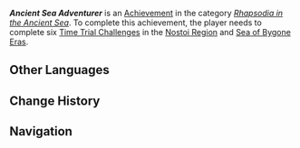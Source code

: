 {{Achievement Infobox
|title        = Ancient Sea Adventurer
|id           = 80323
|order id     = 299
|category     = Rhapsodia in the Ancient Sea
|description  = Complete a total of 6 Open World [[Time Trial Challenge]]s in the [[Nostoi Region]] and [[Sea of Bygone Eras]].
|requirements = 
|primogems    = 5
|tracking     = Tracks the amount of Open World mechanism-activated Time Trial Challenges completed.
|topic        = Time Trial Challenges
|hidden       = 
|set          = Ancient Sea Adventurer
|tier         = 1
|tiers_total  = 3
}}
'''''Ancient Sea Adventurer''''' is an [[Achievement]] in the category ''[[Rhapsodia in the Ancient Sea]]''. To complete this achievement, the player needs to complete six [[Time Trial Challenge]]s in the [[Nostoi Region]] and [[Sea of Bygone Eras]].
<!--
==Gameplay Notes==
* 

==Trivia==
* 

==Gallery==
{{Preview
|size=300px
|file=
|caption=
}}

==Video Guides==
{{EVT
|video1   = 
|caption1 = 
}}
-->
==Other Languages==
{{Other Languages|Transclude = Ancient Sea Adventurer}}

==Change History==
{{Change History|4.6}}
<!--
==References==
{{Reflist}}
-->
==Navigation==
{{Achievement Navbox}}